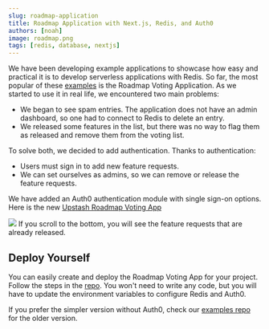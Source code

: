 ```yaml
---
slug: roadmap-application
title: Roadmap Application with Next.js, Redis, and Auth0
authors: [noah]
image: roadmap.png
tags: [redis, database, nextjs]
---
```


We have been developing example applications to showcase how easy and practical it is to develop serverless applications with Redis. So far, the most popular of these [examples](https://github.com/upstash/examples) is the Roadmap Voting Application. As we started to use it in real life, we encountered two main problems:

- We began to see spam entries. The application does not have an admin dashboard, so one had to connect to Redis to delete an entry.
- We released some features in the list, but there was no way to flag them as released and remove them from the voting list.

To solve both, we decided to add authentication. Thanks to authentication:

- Users must sign in to add new feature requests.
- We can set ourselves as admins, so we can remove or release the feature requests.

We have added an Auth0 authentication module with single sign-on options. Here is the new [Upstash Roadmap Voting App](https://roadmap.upstash.com)

<img src="/img/blog/roadmap.png" />
If you scroll to the bottom, you will see the feature requests that are already
released.

## Deploy Yourself

You can easily create and deploy the Roadmap Voting App for your project. Follow the steps in the [repo](https://github.com/upstash/roadmap). You won't need to write any code, but you will have to update the environment variables to configure Redis and Auth0.

If you prefer the simpler version without Auth0, check our [examples repo](https://github.com/upstash/redis-examples/tree/master/roadmap-voting-app) for the older version.